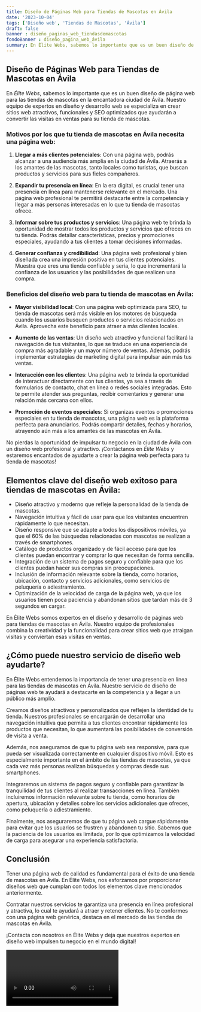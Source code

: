 ```yaml
---
title: Diseño de Páginas Web para Tiendas de Mascotas en Ávila
date: '2023-10-04'
tags: ['Diseño web', 'Tiendas de Mascotas', 'Ávila']
draft: false
banner : diseño_paginas_web_tiendasdemascotas
fondoBanner : diseño_pagina_web_ávila
summary: En Élite Webs, sabemos lo importante que es un buen diseño de página web para las tiendas de mascotas en la encantadora ciudad de Ávila. Nuestro equipo de expertos en diseño y desarrollo web se especializa en crear sitios web atractivos, funcionales y SEO optimizados que ayudarán a convertir las visitas en ventas para su tienda de mascotas.
---
```


## Diseño de Páginas Web para Tiendas de Mascotas en Ávila

En *Élite Webs*, sabemos lo importante que es un buen diseño de página web para las tiendas de mascotas en la encantadora ciudad de Ávila. Nuestro equipo de expertos en diseño y desarrollo web se especializa en crear sitios web atractivos, funcionales y SEO optimizados que ayudarán a convertir las visitas en ventas para su tienda de mascotas.

### Motivos por los que tu tienda de mascotas en Ávila necesita una página web:

1. **Llegar a más clientes potenciales**: Con una página web, podrás alcanzar a una audiencia más amplia en la ciudad de Ávila. Atraerás a los amantes de las mascotas, tanto locales como turistas, que buscan productos y servicios para sus fieles compañeros.

2. **Expandir tu presencia en línea**: En la era digital, es crucial tener una presencia en línea para mantenerse relevante en el mercado. Una página web profesional te permitirá destacarte entre la competencia y llegar a más personas interesadas en lo que tu tienda de mascotas ofrece.

3. **Informar sobre tus productos y servicios**: Una página web te brinda la oportunidad de mostrar todos los productos y servicios que ofreces en tu tienda. Podrás detallar características, precios y promociones especiales, ayudando a tus clientes a tomar decisiones informadas.

4. **Generar confianza y credibilidad**: Una página web profesional y bien diseñada crea una impresión positiva en tus clientes potenciales. Muestra que eres una tienda confiable y seria, lo que incrementará la confianza de los usuarios y las posibilidades de que realicen una compra.

### Beneficios del diseño web para tu tienda de mascotas en Ávila:

- **Mayor visibilidad local**: Con una página web optimizada para SEO, tu tienda de mascotas será más visible en los motores de búsqueda cuando los usuarios busquen productos o servicios relacionados en Ávila. Aprovecha este beneficio para atraer a más clientes locales.

- **Aumento de las ventas**: Un diseño web atractivo y funcional facilitará la navegación de tus visitantes, lo que se traduce en una experiencia de compra más agradable y un mayor número de ventas. Además, podrás implementar estrategias de marketing digital para impulsar aún más tus ventas.

- **Interacción con los clientes**: Una página web te brinda la oportunidad de interactuar directamente con tus clientes, ya sea a través de formularios de contacto, chat en línea o redes sociales integradas. Esto te permite atender sus preguntas, recibir comentarios y generar una relación más cercana con ellos.

- **Promoción de eventos especiales**: Si organizas eventos o promociones especiales en tu tienda de mascotas, una página web es la plataforma perfecta para anunciarlos. Podrás compartir detalles, fechas y horarios, atrayendo aún más a los amantes de las mascotas en Ávila.

No pierdas la oportunidad de impulsar tu negocio en la ciudad de Ávila con un diseño web profesional y atractivo. ¡Contáctanos en *Élite Webs* y estaremos encantados de ayudarte a crear la página web perfecta para tu tienda de mascotas!

<GifSeo />

<Cta />

## Elementos clave del diseño web exitoso para tiendas de mascotas en Ávila:

- Diseño atractivo y moderno que refleje la personalidad de la tienda de mascotas.
- Navegación intuitiva y fácil de usar para que los visitantes encuentren rápidamente lo que necesitan.
- Diseño responsive que se adapte a todos los dispositivos móviles, ya que el 60% de las búsquedas relacionadas con mascotas se realizan a través de smartphones.
- Catálogo de productos organizado y de fácil acceso para que los clientes puedan encontrar y comprar lo que necesitan de forma sencilla.
- Integración de un sistema de pagos seguro y confiable para que los clientes puedan hacer sus compras sin preocupaciones.
- Inclusión de información relevante sobre la tienda, como horarios, ubicación, contacto y servicios adicionales, como servicios de peluquería o adiestramiento.
- Optimización de la velocidad de carga de la página web, ya que los usuarios tienen poca paciencia y abandonan sitios que tardan más de 3 segundos en cargar.

En Élite Webs somos expertos en el diseño y desarrollo de páginas web para tiendas de mascotas en Ávila. Nuestro equipo de profesionales combina la creatividad y la funcionalidad para crear sitios web que atraigan visitas y conviertan esas visitas en ventas.

## ¿Cómo puede nuestro servicio de diseño web ayudarte?

En Élite Webs entendemos la importancia de tener una presencia en línea para las tiendas de mascotas en Ávila. Nuestro servicio de diseño de páginas web te ayudará a destacarte en la competencia y a llegar a un público más amplio.

Creamos diseños atractivos y personalizados que reflejen la identidad de tu tienda. Nuestros profesionales se encargarán de desarrollar una navegación intuitiva que permita a tus clientes encontrar rápidamente los productos que necesitan, lo que aumentará las posibilidades de conversión de visita a venta.

Además, nos aseguramos de que tu página web sea responsive, para que pueda ser visualizada correctamente en cualquier dispositivo móvil. Esto es especialmente importante en el ámbito de las tiendas de mascotas, ya que cada vez más personas realizan búsquedas y compras desde sus smartphones.

Integraremos un sistema de pagos seguro y confiable para garantizar la tranquilidad de tus clientes al realizar transacciones en línea. También incluiremos información relevante sobre tu tienda, como horarios de apertura, ubicación y detalles sobre los servicios adicionales que ofreces, como peluquería o adiestramiento.

Finalmente, nos aseguraremos de que tu página web cargue rápidamente para evitar que los usuarios se frustren y abandonen tu sitio. Sabemos que la paciencia de los usuarios es limitada, por lo que optimizamos la velocidad de carga para asegurar una experiencia satisfactoria.

## Conclusión

Tener una página web de calidad es fundamental para el éxito de una tienda de mascotas en Ávila. En Élite Webs, nos esforzamos por proporcionar diseños web que cumplan con todos los elementos clave mencionados anteriormente.

Contratar nuestros servicios te garantiza una presencia en línea profesional y atractiva, lo cual te ayudará a atraer y retener clientes. No te conformes con una página web genérica, destaca en el mercado de las tiendas de mascotas en Ávila.

¡Contacta con nosotros en Élite Webs y deja que nuestros expertos en diseño web impulsen tu negocio en el mundo digital!

<Video />

<CtaBot job='Tiendas de Mascotas' city='Ávila'/>

<Gmaps query='Ávila+españa+maps' />